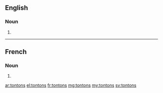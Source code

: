 ==English==

===Noun===
{{head|en|plural}}

# {{plural of|tonton|lang=en}}

----

==French==

===Noun===
{{head|fr|plural}}

# {{plural of|tonton|lang=fr|nocat=1}}

[[ar:tontons]]
[[el:tontons]]
[[fr:tontons]]
[[mg:tontons]]
[[my:tontons]]
[[sv:tontons]]